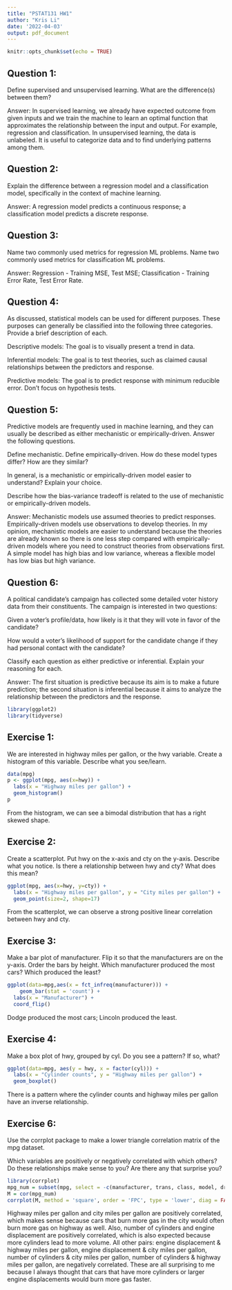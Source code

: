 ---
title: "PSTAT131 HW1"
author: "Kris Li"
date: '2022-04-03'
output: pdf_document
---

```{r setup, include=FALSE}
knitr::opts_chunk$set(echo = TRUE)
```

## Question 1:

Define supervised and unsupervised learning. What are the difference(s) between them?

Answer: In supervised learning, we already have expected outcome from given inputs and we train the machine to learn an optimal function that approximates the relationship between the input and output. For example, regression and classification. In unsupervised learning, the data is unlabeled. It is useful to categorize data and to find underlying patterns among them.

## Question 2:

Explain the difference between a regression model and a classification model, specifically in the context of machine learning.

Answer: A regression model predicts a continuous response; a classification model predicts a discrete response.

## Question 3:

Name two commonly used metrics for regression ML problems. Name two commonly used metrics for classification ML problems.

Answer: Regression - Training MSE, Test MSE; Classification - Training Error Rate, Test Error Rate.

## Question 4:

As discussed, statistical models can be used for different purposes. These purposes can generally be classified into the following three categories. Provide a brief description of each.

Descriptive models: The goal is to visually present a trend in data.

Inferential models: The goal is to test theories, such as claimed causal relationships between the predictors and response.

Predictive models: The goal is to predict response with minimum reducible error. Don't focus on hypothesis tests.

\newpage
## Question 5:

Predictive models are frequently used in machine learning, and they can usually be described as either mechanistic or empirically-driven. Answer the following questions.

Define mechanistic. Define empirically-driven. How do these model types differ? How are they similar?

In general, is a mechanistic or empirically-driven model easier to understand? Explain your choice.

Describe how the bias-variance tradeoff is related to the use of mechanistic or empirically-driven models.


Answer: Mechanistic models use assumed theories to predict responses. Empirically-driven models use observations to develop theories. In my opinion, mechanistic models are easier to understand because the theories are already known so there is one less step compared with empirically-driven models where you need to construct theories from observations first. A simple model has high bias and low variance, whereas a flexible model has low bias but high variance.


## Question 6:

A political candidate’s campaign has collected some detailed voter history data from their constituents. The campaign is interested in two questions:

Given a voter’s profile/data, how likely is it that they will vote in favor of the candidate?

How would a voter’s likelihood of support for the candidate change if they had personal contact with the candidate?

Classify each question as either predictive or inferential. Explain your reasoning for each.

Answer: The first situation is predictive because its aim is to make a future prediction; the second situation is inferential because it aims to analyze the relationship between the predictors and the response.

\newpage 
```{r,echo=F}
library(ggplot2)
library(tidyverse)
```

## Exercise 1:
We are interested in highway miles per gallon, or the hwy variable. Create a histogram of this variable. Describe what you see/learn.


```{r,echo=F}
data(mpg)
p <- ggplot(mpg, aes(x=hwy)) + 
  labs(x = "Highway miles per gallon") + 
  geom_histogram()
p
```

From the histogram, we can see a bimodal distribution that has a right skewed shape.

\newpage
## Exercise 2:

Create a scatterplot. Put hwy on the x-axis and cty on the y-axis. Describe what you notice. Is there a relationship between hwy and cty? What does this mean?

```{r,echo=F}
ggplot(mpg, aes(x=hwy, y=cty)) + 
  labs(x = "Highway miles per gallon", y = "City miles per gallon") +
  geom_point(size=2, shape=17)
```

From the scatterplot, we can observe a strong positive linear correlation between hwy and cty.

\newpage
## Exercise 3:

Make a bar plot of manufacturer. Flip it so that the manufacturers are on the y-axis. Order the bars by height. Which manufacturer produced the most cars? Which produced the least?

```{r, echo=F}
ggplot(data=mpg,aes(x = fct_infreq(manufacturer))) + 
	geom_bar(stat = 'count') +
  labs(x = "Manufacturer") +
  coord_flip()
```

Dodge produced the most cars; Lincoln produced the least.

\newpage
## Exercise 4:

Make a box plot of hwy, grouped by cyl. Do you see a pattern? If so, what?

```{r, echo=F}
ggplot(data=mpg, aes(y = hwy, x = factor(cyl))) + 
  labs(x = "Cylinder counts", y = "Highway miles per gallon") +
  geom_boxplot()
```

There is a pattern where the cylinder counts and highway miles per gallon have an inverse relationship. 


\newpage
## Exercise 6:

Use the corrplot package to make a lower triangle correlation matrix of the mpg dataset.

Which variables are positively or negatively correlated with which others? Do these relationships make sense to you? Are there any that surprise you?

```{r,echo=F}
library(corrplot)
mpg_num = subset(mpg, select = -c(manufacturer, trans, class, model, drv, fl, year))
M = cor(mpg_num)
corrplot(M, method = 'square', order = 'FPC', type = 'lower', diag = FALSE)
```

Highway miles per gallon and city miles per gallon are positively correlated, which makes sense because cars that burn more gas in the city would often burn more gas on highway as well. Also, number of cylinders and engine displacement are positively correlated, which is also expected because more cylinders lead to more volume. All other pairs: engine displacement & highway miles per gallon, engine displacement & city miles per gallon, number of cylinders & city miles per gallon, number of cylinders & highway miles per gallon, are negatively correlated. These are all surprising to me because I always thought that cars that have more cylinders or larger engine displacements would burn more gas faster.
